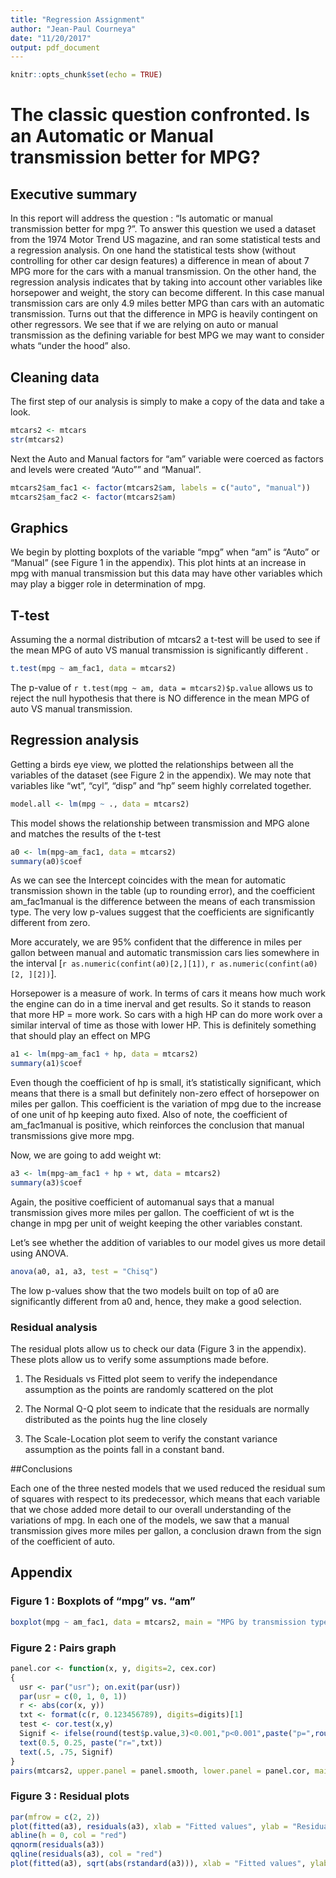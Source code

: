 ```yaml
---
title: "Regression Assignment"
author: "Jean-Paul Courneya"
date: "11/20/2017"
output: pdf_document
---
```


```r
knitr::opts_chunk$set(echo = TRUE)
```
The classic question confronted. Is an Automatic or Manual transmission better for MPG?
========================================================
    
## Executive summary
    
In this report will address the question : "Is automatic or manual transmission better for mpg ?". To answer this question we used a dataset from the 1974 Motor Trend US magazine, and ran some statistical tests and a regression analysis. On one hand the statistical tests show (without controlling for other car design features) a difference in mean of about 7 MPG more for the cars with a manual transmission. On the other hand, the regression analysis indicates that by taking into account other variables like horsepower and weight, the story can become different. In this case manual transmission cars are only 4.9 miles better MPG than cars with an automatic transmission. Turns out that the difference in MPG is heavily contingent on other regressors. We see that if we are relying on auto or manual transmission as the defining variable for best MPG we may want to consider whats "under the hood" also.

## Cleaning data

The first step of our analysis is simply to make a copy of the data and take a look.

```r
mtcars2 <- mtcars
str(mtcars2)
```

Next the Auto and Manual factors for "am" variable were coerced as factors and levels were created "Auto"" and "Manual".

```r
mtcars2$am_fac1 <- factor(mtcars2$am, labels = c("auto", "manual"))
mtcars2$am_fac2 <- factor(mtcars2$am)
```

## Graphics

We begin by plotting boxplots of the variable "mpg" when "am" is "Auto" or "Manual" (see Figure 1 in the appendix). This plot hints at an increase in mpg with manual transmission but this data may have other variables which may play a bigger role in determination of mpg.

## T-test

Assuming the a normal distribution of mtcars2 a t-test will be used to see if the mean MPG of auto VS manual transmission is significantly different .

```r
t.test(mpg ~ am_fac1, data = mtcars2)
```

The p-value of `r t.test(mpg ~ am, data = mtcars2)$p.value` allows us to reject the null hypothesis that there is NO difference in the mean MPG of auto VS manual transmission.

## Regression analysis

Getting a birds eye view, we plotted the relationships between all the variables of the dataset (see Figure 2 in the appendix). We may note that variables like "wt", "cyl", "disp" and "hp" seem highly correlated together.

```r
model.all <- lm(mpg ~ ., data = mtcars2)
```

This model shows the relationship between transmission and MPG alone and matches the results of the t-test
```r
a0 <- lm(mpg~am_fac1, data = mtcars2)
summary(a0)$coef
```

As we can see the Intercept coincides with the mean for automatic transmission shown in the table (up to rounding error), and the coefficient am_fac1manual is the difference between the means of each transmission type. The very low p-values suggest that the coefficients are significantly different from zero.

More accurately, we are 95% confident that the difference in miles per gallon between manual and automatic transmission cars lies somewhere in the interval [`r as.numeric(confint(a0)[2,][1])`, `r as.numeric(confint(a0)[2, ][2])`].

Horsepower is a measure of work. In terms of cars it means how much work the engine can do in a time inerval and get results. So it stands to reason that more HP = more work. So cars with a high HP can do more work over a similar interval of time as those with lower HP. This is definitely something that should play an effect on MPG

```r
a1 <- lm(mpg~am_fac1 + hp, data = mtcars2)
summary(a1)$coef
```

Even though the coefficient of hp is small, it's statistically significant, which means that there is a small but definitely non-zero effect of horsepower on miles per gallon. This coefficient is the variation of mpg due to the increase of one unit of hp keeping auto fixed. Also of note, the coefficient of am_fac1manual is positive, which reinforces the conclusion that manual transmissions give more mpg. 

Now, we are going to add weight wt:

```r
a3 <- lm(mpg~am_fac1 + hp + wt, data = mtcars2)
summary(a3)$coef
```

Again, the positive coefficient of automanual says that a manual transmission gives more miles per gallon. The coefficient of wt is the change in mpg per unit of weight keeping the other variables constant.

Let's see whether the addition of variables to our model gives us more detail using ANOVA.

```r
anova(a0, a1, a3, test = "Chisq")
```

The low p-values show that the two models built on top of a0 are significantly different from a0 and, hence, they make a good selection.

### Residual analysis

The residual plots allow us to check our data (Figure 3 in the appendix). These plots allow us to verify some assumptions made before. 

1. The Residuals vs Fitted plot seem to verify the independance assumption as the points are randomly scattered on the plot 
2. The Normal Q-Q plot seem to indicate that the residuals are normally distributed as the points hug the line closely 

3. The Scale-Location plot seem to verify the constant variance assumption as the points fall in a constant band.


##Conclusions

Each one of the three nested models that we used reduced the residual sum of squares with respect to its predecessor, which means that each variable that we chose added more detail to our overall understanding of the variations of mpg. In each one of the models, we saw that a manual transmission gives more miles per gallon, a conclusion drawn from the sign of the coefficient of auto.

## Appendix

### Figure 1 : Boxplots of "mpg" vs. "am"

```r
boxplot(mpg ~ am_fac1, data = mtcars2, main = "MPG by transmission type", xlab = "Transmission type", ylab = "Miles per gallon")
```

### Figure 2 : Pairs graph

```r
panel.cor <- function(x, y, digits=2, cex.cor)
{
  usr <- par("usr"); on.exit(par(usr))
  par(usr = c(0, 1, 0, 1))
  r <- abs(cor(x, y))
  txt <- format(c(r, 0.123456789), digits=digits)[1]
  test <- cor.test(x,y)
  Signif <- ifelse(round(test$p.value,3)<0.001,"p<0.001",paste("p=",round(test$p.value,3)))  
  text(0.5, 0.25, paste("r=",txt))
  text(.5, .75, Signif)
}
pairs(mtcars2, upper.panel = panel.smooth, lower.panel = panel.cor, main = "Pairs graph for MTCars")
```

### Figure 3 : Residual plots

```r
par(mfrow = c(2, 2))
plot(fitted(a3), residuals(a3), xlab = "Fitted values", ylab = "Residuals", main = "Residuals vs Fitted")
abline(h = 0, col = "red")
qqnorm(residuals(a3))
qqline(residuals(a3), col = "red")
plot(fitted(a3), sqrt(abs(rstandard(a3))), xlab = "Fitted values", ylab = "Square Root of Standardized Residuals", main = "Scale-Location")
```

